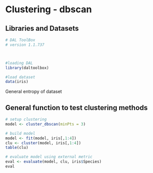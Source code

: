 # Clustering - dbscan
## Libraries and Datasets

```r
# DAL ToolBox
# version 1.1.737



#loading DAL
library(daltoolbox) 
```

```r
#load dataset
data(iris)
```

General entropy of dataset

## General function to test clustering methods

```r
# setup clustering
model <- cluster_dbscan(minPts = 3)
```

```r
# build model
model <- fit(model, iris[,1:4])
clu <- cluster(model, iris[,1:4])
table(clu)
```

```r
# evaluate model using external metric
eval <- evaluate(model, clu, iris$Species)
eval
```

